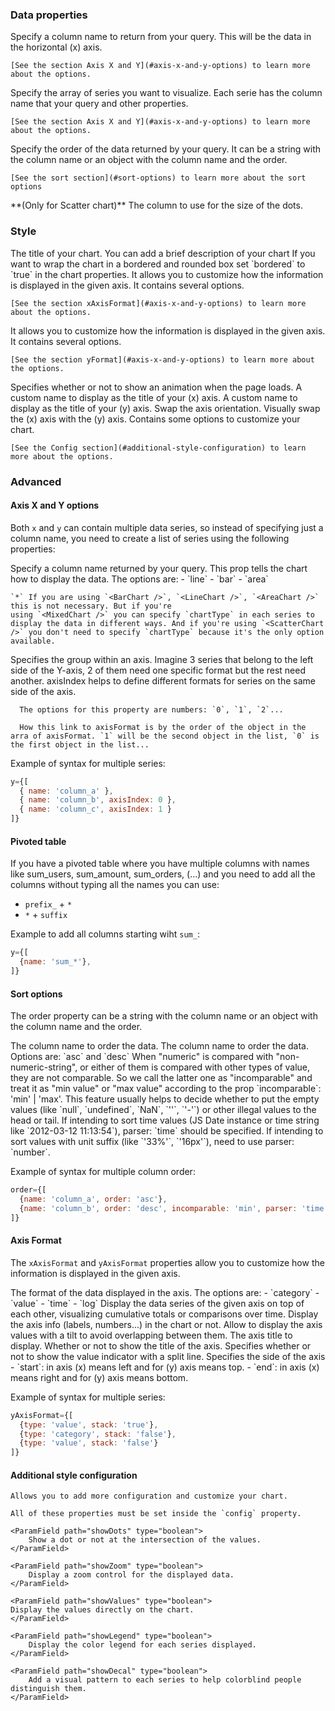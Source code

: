 ### Data properties

<ParamField path="x" type="string | array" required>
    Specify a column name to return from your query. This will be the data in the horizontal (x) axis.

    [See the section Axis X and Y](#axis-x-and-y-options) to learn more about the options.
</ParamField>

<ParamField path="y" type="string | array" required>
    Specify the array of series you want to visualize. Each serie has the column name that your query and other properties.

    [See the section Axis X and Y](#axis-x-and-y-options) to learn more about the options.
</ParamField>

<ParamField path="sort" type="string | object">
    Specify the order of the data returned by your query. It can be a string with the column name or an object with the column name and the order.

    [See the sort section](#sort-options) to learn more about the sort options
</ParamField>

<ParamField path="sizeColumn" type="string">
  **(Only for Scatter chart)**
  The column to use for the size of the dots.
</ParamField>

### Style

<ParamField path="title" type="string">
    The title of your chart.
</ParamField>

<ParamField path="description" type="string">
    You can add a brief description of your chart
</ParamField>

<ParamField path="bordered" type="boolean">
  If you want to wrap the chart in a bordered and rounded box set `bordered` to `true` in the chart properties.
</ParamField>

<ParamField path="xAxisFormat" type="object">
    It allows you to customize how the information is displayed in the given axis. It contains several options.

    [See the section xAxisFormat](#axis-x-and-y-options) to learn more about the options.
</ParamField>

<ParamField path="yFormat" type="object">
    It allows you to customize how the information is displayed in the given axis. It contains several options.

    [See the section yFormat](#axis-x-and-y-options) to learn more about the options.
</ParamField>

<ParamField path="animation" type="boolean">
    Specifies whether or not to show an animation when the page loads.
</ParamField>

<ParamField path="xTitle" type="string">
    A custom name to display as the title of your (x) axis.
</ParamField>

<ParamField path="yTitle" type="string">
    A custom name to display as the title of your (y) axis.
</ParamField>

<ParamField path="swapAxis" type="boolean">
    Swap the axis orientation. Visually swap the (x) axis with the (y) axis.
</ParamField>

<ParamField path="config" type="object">
    Contains some options to customize your chart.

    [See the Config section](#additional-style-configuration) to learn more about the options.
</ParamField>

### Advanced

#### Axis X and Y options
  Both `x` and `y` can contain multiple data series, so instead of specifying just a column name, you need to create a list of series using the following properties:

  <ParamField path="name" type="string">
      Specify a column name returned by your query.
  </ParamField>

  <ParamField path="chartType" type="string">
    This prop tells the chart how to display the data. The options are:
    - `line`
    - `bar`
    - `area`

    `*` If you are using `<BarChart />`, `<LineChart />`, `<AreaChart />` this is not necessary. But if you're
    using `<MixedChart />` you can specify `chartType` in each series to display the data in different ways. And if you're using `<ScatterChart />` you don't need to specify `chartType` because it's the only option available.
  </ParamField>

  <ParamField path="axisIndex" type="string">
      Specifies the group within an axis. Imagine 3 series that belong to the left side of the Y-axis, 2 of them need one specific format but the rest need another. axisIndex helps to define different formats for series on the same side of the axis.

      The options for this property are numbers: `0`, `1`, `2`...

      How this link to axisFormat is by the order of the object in the arra of axisFormat. `1` will be the second object in the list, `0` is the first object in the list...
  </ParamField>

  Example of syntax for multiple series:

  ```jsx
  y={[
    { name: 'column_a' },
    { name: 'column_b', axisIndex: 0 },
    { name: 'column_c', axisIndex: 1 }
  ]}
  ```

  #### Pivoted table
  If you have a pivoted table where you have multiple columns with names like sum_users, sum_amount, sum_orders, (...) and you need to add all the columns without typing all the names you can use:

  - `prefix_` + `*`
  - `*` + `suffix`

  Example to add all columns starting wiht `sum_`:
  ```jsx
  y={[
    {name: 'sum_*'},
  ]}
  ```

  #### Sort options
  The order property can be a string with the column name or an object with the column name and the order.

  <ParamField path="column" type="string">
      The column name to order the data.
  </ParamField>

  <ParamField path="order" type="string">
      The column name to order the data. Options are: `asc` and `desc`
  </ParamField>

  <ParamField path="incomparable" type="string">
      When "numeric" is compared with "non-numeric-string", or either of them is compared with other types of value, they are not comparable. So we call the latter one as "incomparable" and treat it as "min value" or "max value" according to the prop `incomparable`: 'min' | 'max'. This feature usually helps to decide whether to put the empty values (like `null`, `undefined`, `NaN`, `''`, `'-'`) or other illegal values to the head or tail.
  </ParamField>

  <ParamField path="parser" type="string">
      If intending to sort time values (JS Date instance or time string like `2012-03-12 11:13:54`), parser: `time` should be specified.
      If intending to sort values with unit suffix (like `'33%'`, `'16px'`), need to use parser: `number`.
  </ParamField>

  Example of syntax for multiple column order:

  ```jsx
  order={[
    {name: 'column_a', order: 'asc'},
    {name: 'column_b', order: 'desc', incomparable: 'min', parser: 'time' },
  ]}
  ```

#### Axis Format
  The `xAxisFormat` and `yAxisFormat` properties allow you to customize how the information is displayed in the given axis.

  <ParamField path="type" type="string">
      The format of the data displayed in the axis. The options are:
      - `category`
      - `value`
      - `time`
      - `log`
  </ParamField>

  <ParamField path="stack" type="boolean">
      Display the data series of the given axis on top of each other, visualizing cumulative totals or comparisons over time.
  </ParamField>

  <ParamField path="showAxis" type="boolean">
      Display the axis info (labels, numbers...) in the chart or not.
  </ParamField>

  <ParamField path="rotate" type="number">
      Allow to display the axis values with a tilt to avoid overlapping between them.
  </ParamField>

  <ParamField path="displayName" type="string | null">
      The axis title to display.
  </ParamField>

  <ParamField path="showAxisTitle" type="boolean">
      Whether or not to show the title of the axis.
  </ParamField>

  <ParamField path="showSplitLine" type="boolean">
      Specifies whether or not to show the value indicator with a split line.
  </ParamField>

  <ParamField path="axisAlign" type="boolean">
      Specifies the side of the axis
      - `start`: in axis (x) means left and for (y) axis means top.
      - `end`: in axis (x) means right and for (y) axis means bottom.
  </ParamField>

  Example of syntax for multiple series:

  ```jsx
  yAxisFormat={[
    {type: 'value', stack: 'true'},
    {type: 'category', stack: 'false'},
    {type: 'value', stack: 'false'}
  ]}
  ```

  #### Additional style configuration
    Allows you to add more configuration and customize your chart.

    All of these properties must be set inside the `config` property.

    <ParamField path="showDots" type="boolean">
        Show a dot or not at the intersection of the values.
    </ParamField>

    <ParamField path="showZoom" type="boolean">
        Display a zoom control for the displayed data.
    </ParamField>

    <ParamField path="showValues" type="boolean">
    Display the values directly on the chart.
    </ParamField>

    <ParamField path="showLegend" type="boolean">
        Display the color legend for each series displayed.
    </ParamField>

    <ParamField path="showDecal" type="boolean">
        Add a visual pattern to each series to help colorblind people distinguish them.
    </ParamField>

